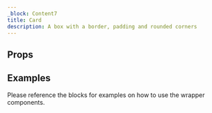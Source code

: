 ```yaml
---
_block: Content7
title: Card
description: A box with a border, padding and rounded corners
---
```



## Props

<Props />

## Examples

Please reference the blocks for examples on how to use the wrapper components.
